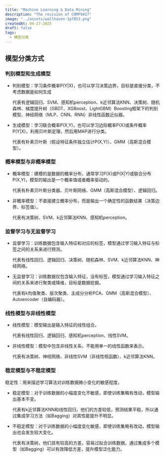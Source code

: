 ```yaml
---
title: "Machine Learning & Data Mining"
description: "The revision of COMP9417"
image: "../assets/wallhaven-1p7853.png"
createdAt: 04-27-2025
draft: false
tags:
  - 模型分类
---
```


## 模型分类方式

### 判别模型和生成模型

- 判别模型：学习条件概率P(Y|X)，也可以学习决策边界，目标是直接分类，不考虑数据是如何生成

    代表有逻辑回归、SVM、感知机perception、k近邻算法KNN、决策树、随机森林、梯度提升树（GBDT、XGBoost、LightGBM）Boosting框架下的判别模型、神经网络（MLP、CNN、RNN）非线性函数近似器。

- 生成模型：学习联合概率P(X,Y)，也可以学习边际概率P(X)或条件概率P(Y|X)，利用贝叶斯定理，然后用MAP进行分类。

    代表有朴素贝叶斯（假设特征条件独立估计P(X,Y)）、GMM（高斯混合模型）。

### 概率模型与非概率模型

- 概率模型：建模的是数据的概率分布，通常学习P(X)或P(X|Y)或联合分布P(X,Y)，模型的输出是一个概率值或者概率驱动的。

    代表有朴素贝叶斯分类器、贝叶斯网络、GMM（高斯混合模型）、逻辑回归。

- 非概率模型：不直接建立概率分布，而是输出一个确定性的函数结果（决策边界、标签值）。

    代表有决策树、SVM、k近邻算法KNN、感知机perception。

### 监督学习与无监督学习

- 监督学习：训练数据包含输入特征和对应的标签，模型通过学习输入特征与标签之间的关系来进行预测。

    代表有线性回归、逻辑回归、决策树、随机森林、SVM、k近邻算法KNN、神经网络。

- 无监督学习：训练数据仅包含输入特征，没有标签，模型通过学习输入特征之间的关系来进行聚类或降维，目标是数据挖掘。

    代表有k均值聚类、层次聚类、主成分分析PCA、GMM（高斯混合模型）、Autoencoder（自编码器）。

### 线性模型与非线性模型

- 线性模型：模型输出是输入特征的线性组合。

    代表有线性回归、逻辑回归、感知机perception、线性SVM。

- 非线性模型：模型中包含非线性关系，不能用单一的线性函数来表示。

    代表有决策树、神经网络、非线性SVM（非线性核函数）、k近邻算法KNN。

### 稳定模型与不稳定模型

稳定性：用来描述学习算法对训练数据微小变化的敏感程度。

- 稳定模型：对于训练数据的小幅度变化不敏感，即使训练集略有改动，模型输出基本不变。

    代表有k近邻算法KNN和线性回归，他们的方差较低，预测结果平稳，所以通过集成学习方法（如Bagging）对其性能提升不明显。

- 不稳定模型：对于训练数据的小幅度变化敏感，即使训练集略有改动，模型输出也会发生较大变化。

    代表有决策树，他们具有较高的方差，容易过拟合训练数据，通过集成多个模型（如Bagging）可以有效降低方差，提升模型泛化能力。



